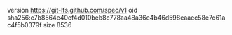 version https://git-lfs.github.com/spec/v1
oid sha256:c7b8564e40ef4d010beb8c778aa48a36e4b46d598eaaec58e7c61ac4f5b0379f
size 8536
